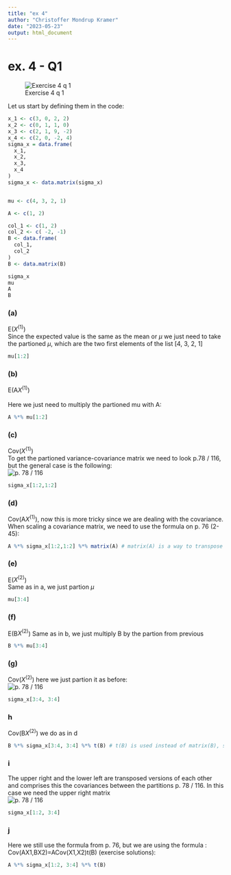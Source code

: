 ```yaml
---
title: "ex 4"
author: "Christoffer Mondrup Kramer"
date: "2023-05-23"
output: html_document
---
```



# ex. 4 - Q1
![Exercise 4 q 1](q_1.png)


Let us start by defining them in the code:  

```r
x_1 <- c(3, 0, 2, 2)
x_2 <- c(0, 1, 1, 0)
x_3 <- c(2, 1, 9, -2)
x_4 <- c(2, 0, -2, 4)
sigma_x = data.frame(
  x_1,
  x_2,
  x_3,
  x_4
)
sigma_x <- data.matrix(sigma_x)


mu <- c(4, 3, 2, 1)

A <- c(1, 2)

col_1 <- c(1, 2)
col_2 <- c( -2, -1)
B <- data.frame(
  col_1, 
  col_2
)
B <- data.matrix(B)

sigma_x
mu
A
B
```


### (a)  
E($X^{(1)}$) <br>
Since the expected value is the same as the mean or $\mu$ we just need to take the partioned $\mu$, which are the two first elements of the list [4, 3, 2, 1]
```r
mu[1:2]
```

### (b)  
E(A$X^{(1)}$) <br>  
Here we just need to multiply the partioned mu with A:  
```r
A %*% mu[1:2] 
```
### (c)  
Cov($X^{(1)}$)  
To get the partioned variance-covariance matrix we need to look p.78 / 116, but the general case is the following: <br>
![p. 78 / 116](covariance_partition_q_1.png)

```r
sigma_x[1:2,1:2]
```
### (d)  
Cov(A$X^{(1)}$), now this is more tricky since we are dealing with the covariance. When scaling a covariance matrix, we need to use the formula on p. 76 (2-45):  
```r
A %*% sigma_x[1:2,1:2] %*% matrix(A) # matrix(A) is a way to transpose a vector
```
### (e)
E($X^{(2)}$) <br>
Same as in a, we just partion $\mu$ <br>
```r
mu[3:4]
```
### (f)
E(B$X^{(2)}$)
Same as in b, we just multiply B by the partion from previous <br>
```r
B %*% mu[3:4]
```

### (g)
Cov($X^{(2)}$) here we just partion it as before: <br>
![p. 78 / 116](covariance_partition_q_1.png) <br>
```r
sigma_x[3:4, 3:4]
```
### h
Cov(B$X^{(2)}$) we do as in d  
```r
B %*% sigma_x[3:4, 3:4] %*% t(B) # t(B) is used instead of matrix(B), since it is matrix not a vector, we are transposing
```

### i
The upper right and the lower left are transposed versions of each other and comprises this the covariances between the partitions p. 78 / 116. In this case we need the upper right matrix <br>
![p. 78 / 116](cov_partition_q_1.png) <br>

```r

sigma_x[1:2, 3:4]

```
### j
Here we still use the formula from p. 76, but we are using the formula :  Cov(AX1,BX2)=ACov(X1,X2)t(B) (exercise solutions):  
```r
A %*% sigma_x[1:2, 3:4] %*% t(B) 
```


